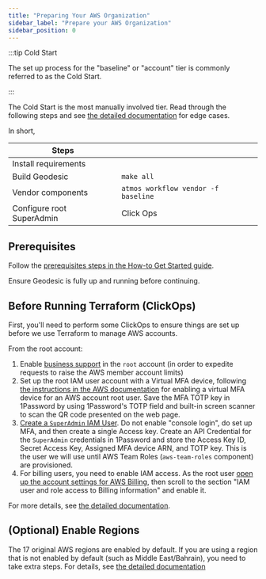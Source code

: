 ```yaml
---
title: "Preparing Your AWS Organization"
sidebar_label: "Prepare your AWS Organization"
sidebar_position: 0
---
```


:::tip Cold Start

The set up process for the "baseline" or "account" tier is commonly referred to as the Cold Start.

:::

The Cold Start is the most manually involved tier. Read through the following steps and see
[the detailed documentation](/layers/accounts/tutorials/manual-configuration/) for edge cases.

In short,

| Steps                     |                                     |
| ------------------------- | ----------------------------------- |
| Install requirements      |                                     |
| Build Geodesic            | `make all`                          |
| Vendor components         | `atmos workflow vendor -f baseline` |
| Configure root SuperAdmin | Click Ops                           |

## Prerequisites

Follow the [prerequisites steps in the How-to Get Started guide](/layers/foundation/#0-prerequisites).

Ensure Geodesic is fully up and running before continuing.

## Before Running Terraform (ClickOps)

First, you'll need to perform some ClickOps to ensure things are set up before we use Terraform to manage AWS accounts.

From the root account:

1. Enable
   [business support](https://docs.aws.amazon.com/organizations/latest/userguide/orgs_manage_policies_support.html) in
   the `root` account (in order to expedite requests to raise the AWS member account limits)
1. Set up the root IAM user account with a Virtual MFA device, following
   [the instructions in the AWS documentation](https://docs.aws.amazon.com/IAM/latest/UserGuide/id_credentials_mfa_enable_virtual.html#enable-virt-mfa-for-root)
   for enabling a virtual MFA device for an AWS account root user. Save the MFA TOTP key in 1Password by using
   1Password's TOTP field and built-in screen scanner to scan the QR code presented on the web page.
1. [Create a `SuperAdmin` IAM User](/layers/accounts/tutorials/how-to-create-superadmin-user/). Do not enable "console
   login", do set up MFA, and then create a single Access key. Create an API Credential for the `SuperAdmin` credentials
   in 1Password and store the Access Key ID, Secret Access Key, Assigned MFA device ARN, and TOTP key. This is the user
   we will use until AWS Team Roles (`aws-team-roles` component) are provisioned.
1. For billing users, you need to enable IAM access. As the root user
   [open up the account settings for AWS Billing](https://us-east-1.console.aws.amazon.com/billing/home?region=us-east-1#/Account),
   then scroll to the section "IAM user and role access to Billing information" and enable it.

For more details, see
[the detailed documentation](/layers/accounts/tutorials/manual-configuration/#provision-account-settings-component).

## (Optional) Enable Regions

The 17 original AWS regions are enabled by default. If you are using a region that is not enabled by default (such as
Middle East/Bahrain), you need to take extra steps. For details, see
[the detailed documentation](/layers/accounts/tutorials/manual-configuration/#optional-enable-regions)
